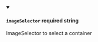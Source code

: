 
<details className="config-field" data-expandable="false" open>
<summary>

#### `imageSelector` <span class="config-field-required" data-required="false">required</span> <span class="config-field-type">string</span> <span class="config-field-default"></span> <span class="config-field-enum"></span>

ImageSelector to select a container

</summary>



</details>

